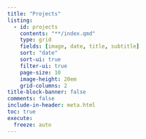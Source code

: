```yaml
---
title: "Projects"
listing:
  - id: projects
    contents: "**/index.qmd"
    type: grid
    fields: [image, date, title, subtitle]
    sort: "date"
    sort-ui: true
    filter-ui: true
    page-size: 10
    image-height: 20em
    grid-columns: 2     
title-block-banner: false
comments: false
include-in-header: meta.html  
toc: true
execute: 
  freeze: auto
---
```



::: {#projects}
:::